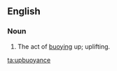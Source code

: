 ==English==
===Noun===
{{en-noun|-}}
# {{context|rare|lang=en}} The act of [[buoying]] up; uplifting. 
#: {{rfquotek|Samuel Taylor Coleridge}}

[[ta:upbuoyance]]